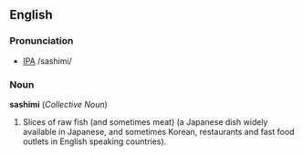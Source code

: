 ==English==
===Pronunciation===
* [[IPA]] /sashimi/

===Noun===
'''sashimi''' (''Collective Noun'')
# Slices of raw fish (and sometimes meat) (a Japanese dish widely available in Japanese, and sometimes Korean, restaurants and fast food outlets in English speaking countries).